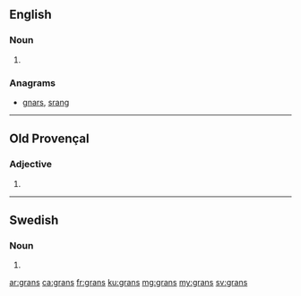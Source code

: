 {{also|gräns}}
==English==

===Noun===
{{head|en|plural}}

# {{plural of|gran|lang=en|nocat=1}}

===Anagrams===
* [[gnars#English|gnars]], [[srang#English|srang]]

----

==Old Provençal==

===Adjective===
{{head|pro|adjective form}} {{m-p|f-p}}

# {{plural of|gran|lang=pro|nocat=1}}

----

==Swedish==

===Noun===
{{head|sv|noun form}}

# {{sv-noun-form-indef-gen|gran}}

[[ar:grans]]
[[ca:grans]]
[[fr:grans]]
[[ku:grans]]
[[mg:grans]]
[[my:grans]]
[[sv:grans]]